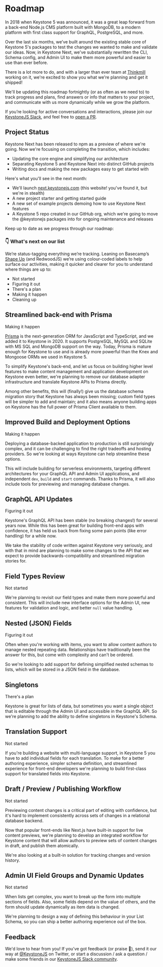 
# Roadmap

In 2018 when Keystone 5 was announced, it was a great leap forward from a back-end Node.js CMS platform built with MongoDB, to a modern platform with first class support for GraphQL, PostgreSQL, and more.

Over the last six months, we’ve built around the existing stable core of Keystone 5's packages to test the changes we wanted to make and validate our ideas. Now, in Keystone Next, we've substantially rewritten the CLI, Schema config, and Admin UI to make them more powerful and easier to use than ever before.

There is a lot more to do, and with a larger than ever team at [Thinkmill](https://www.thinkmill.com.au) working on it, we're excited to show you what we're planning and get it shipped!

We'll be updating this roadmap fortnightly (or as often as we need to) to track progress and plans, find answers or info that matters to your project, and communicate with us more dynamically while we grow the platform.

If you’re looking for active conversations and interactions, please join our [KeystoneJS Slack](https://community.slack.com), and feel free to [open a PR](https://github.com/keystonejs/keystone/pulls).

## Project Status

Keystone Next has been released to npm as a preview of where we're going. Now we're focusing on completing the transition, which includes:

- Updating the core engine and simplifying our architecture
- Separating Keystone 5 and Keystone Next into distinct GitHub projects
- Writing docs and making the new packages easy to get started with

Here's what you'll see in the next month:

- We'll launch [next.keystonejs.com](https://next.keystonejs.com) (this website! you've found it, but we're in stealth)
- A new project starter and getting started guide
- A new set of example projects demoing how to use Keystone Next features
- A Keystone 5 repo created in our GitHub org, which we're going to move the @keystonejs packages into for ongoing maintenance and releases

<SubscribeForm>
  <p>Keep up to date as we progress through our roadmap:</p>
</SubscribeForm>

### 👇 What's next on our list

We’re status-tagging everything we’re tracking. Leaning on Basecamp’s [Shape Up](https://basecamp.com/shapeup/3.4-chapter-12#work-is-like-a-hill) (and RedwoodJS) we’re using colour-coded labels to help surface our activities, making it quicker and clearer for you to understand where things are up to:

- <Status look="notStarted">Not started</Status>
- <Status look="figuringItOut">Figuring it out</Status>
- <Status look="theresAPlan">There's a plan</Status>
- <Status look="makingItHappen">Making it happen</Status>
- <Status look="cleaningUp">Cleaning up</Status>

## Streamlined back-end with Prisma

<Status look="makingItHappen">Making it happen</Status>

[Prisma](https://www.prisma.io/) is the next-generation ORM for JavaScript and TypeScript, and we
added it to Keystone in 2020. It supports PostgreSQL, MySQL and SQLite with MS SQL and MongoDB
support on the way. Today, Prisma is mature enough for Keystone to use and is already more powerful
than the Knex and Mongoose ORMs we used in Keystone 5.

To simplify Keystone's back-end, and let us focus on building higher level features to make content
management and application development on Keystone even better, we're planning to remove our
database adapter infrastructure and translate Keystone APIs to Prisma directly.

Among other benefits, this will (finally!) give us the database schema migration story that Keystone
has always been missing; custom field types will be simpler to add and maintain; and it also means
anyone building apps on Keystone has the full power of Prisma Client available to them.

## Improved Build and Deployment Options

<Status look="makingItHappen">Making it happen</Status>

Deploying a database-backed application to production is still surprisingly complex, and it can be
challenging to find the right tradeoffs and hosting providers. So we're looking at ways Keystone can
help streamline these options.

This will include building for serverless environments, targeting different architectures for your
GraphQL API and Admin UI applications, and independent `dev`, `build` and `start` commands. Thanks
to Prisma, it will also include tools for previewing and managing database changes.

## GraphQL API Updates

<Status look="figuringItOut">Figuring it out</Status>

Keystone's GraphQL API has been stable (no breaking changes!) for several years now. While this has
been great for building front-end apps with confidence, it has held us back from fixing some pain
points (like error handling) for a while now.

We take the stability of code written against Keystone very seriously, and with that in mind are
planning to make some changes to the API that we expect to provide backwards-compatibility and
streamlined migration stories for.

## Field Types Review

<Status look="notStarted">Not started</Status>

We're planning to revisit our field types and make them more powerful and consistent. This will
include new interface options for the Admin UI, new features for validation and logic, and better
`null` value handling.

## Nested (JSON) Fields

<Status look="figuringItOut">Figuring it out</Status>

Often when you're working with items, you want to allow content authors to manage nested repeating
data. Relationships have traditionally been the answer for this, but come with complexity and can't
be ordered.

So we're looking to add support for defining simplified nested schemas to lists, which will be
stored in a JSON field in the database.

## Singletons

<Status look="theresAPlan">There's a plan</Status>

Keystone is great for lists of data, but sometimes you want a single object that is editable through
the Admin UI and accessible in the GraphQL API. So we're planning to add the ability to define
singletons in Keystone's Schema.

## Translation Support

<Status look="notStarted">Not started</Status>

If you're building a website with multi-language support, in Keystone 5 you have to add individual
fields for each translation. To make for a better authoring experience, simpler schema definition,
and streamlined experience for front-end developers we're planning to build first-class support for
translated fields into Keystone.

## Draft / Preview / Publishing Workflow

<Status look="notStarted">Not started</Status>

Previewing content changes is a critical part of editing with confidence, but it's hard to implement
consistently across sets of changes in a relational database backend.

Now that popular front-ends like Next.js have built-in support for live content previews, we're
planning to develop an integrated workflow for Keystone content that will allow authors to preview
sets of content changes in draft, and publish them atomically.

We're also looking at a built-in solution for tracking changes and version history.

## Admin UI Field Groups and Dynamic Updates

<Status look="notStarted">Not started</Status>

When lists get complex, you want to break up the form into multiple sections of fields. Also, some
fields depend on the value of others, and the form should update dynamically as item data is
changed.

We're planning to design a way of defining this behaviour in your List Schema, so you can ship a
better authoring experience out of the box.

## Feedback

We'd love to hear from you! If you’ve got feedback (or praise 🙌), send it our way at [@KeystoneJS](https://twitter.com/keystonejs) on Twitter, or start a discussion / ask a question / make some friends in our [KeystoneJS Slack community](https://github.com/keystonejs/keystone/discussions).

